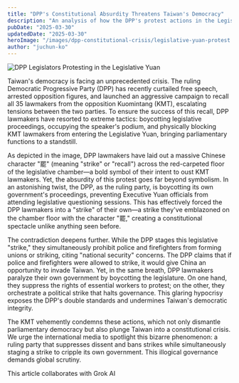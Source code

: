 ```yaml
---
title: "DPP's Constitutional Absurdity Threatens Taiwan's Democracy"
description: "An analysis of how the DPP's protest actions in the Legislative Yuan threaten Taiwan's democratic system and expose their double standards."
pubDate: "2025-03-30"
updatedDate: "2025-03-30"
heroImage: "/images/dpp-constitutional-crisis/legislative-yuan-protest.jpg"
author: "juchun-ko"
---
```


![DPP Legislators Protesting in the Legislative Yuan](/images/dpp-constitutional-crisis/legislative-yuan-protest.jpg)

Taiwan's democracy is facing an unprecedented crisis. The ruling Democratic Progressive Party (DPP) has recently curtailed free speech, arrested opposition figures, and launched an aggressive campaign to recall all 35 lawmakers from the opposition Kuomintang (KMT), escalating tensions between the two parties. To ensure the success of this recall, DPP lawmakers have resorted to extreme tactics: boycotting legislative proceedings, occupying the speaker's podium, and physically blocking KMT lawmakers from entering the Legislative Yuan, bringing parliamentary functions to a standstill.

As depicted in the image, DPP lawmakers have laid out a massive Chinese character "罷" (meaning "strike" or "recall") across the red-carpeted floor of the legislative chamber—a bold symbol of their intent to oust KMT lawmakers. Yet, the absurdity of this protest goes far beyond symbolism. In an astonishing twist, the DPP, as the ruling party, is boycotting its own government's proceedings, preventing Executive Yuan officials from attending legislative questioning sessions. This has effectively forced the DPP lawmakers into a "strike" of their own—a strike they've emblazoned on the chamber floor with the character "罷," creating a constitutional spectacle unlike anything seen before.

The contradiction deepens further. While the DPP stages this legislative "strike," they simultaneously prohibit police and firefighters from forming unions or striking, citing "national security" concerns. The DPP claims that if police and firefighters were allowed to strike, it would give China an opportunity to invade Taiwan. Yet, in the same breath, DPP lawmakers paralyze their own government by boycotting the legislature. On one hand, they suppress the rights of essential workers to protest; on the other, they orchestrate a political strike that halts governance. This glaring hypocrisy exposes the DPP's double standards and undermines Taiwan's democratic integrity.

The KMT vehemently condemns these actions, which not only dismantle parliamentary democracy but also plunge Taiwan into a constitutional crisis. We urge the international media to spotlight this bizarre phenomenon: a ruling party that suppresses dissent and bans strikes while simultaneously staging a strike to cripple its own government. This illogical governance demands global scrutiny.

This article collaborates with Grok AI
